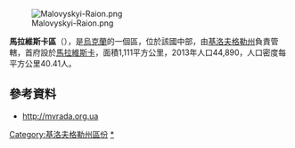 [[Image:Malovyskyi-Raion.png|right]]

{{Coord|48|31|43|N|32|25|22|E|display=title}}

'''馬拉維斯卡區'''（{{lang-uk|Маловисківський район}}），是[[烏克蘭|烏克蘭]]的一個區，位於該國中部，由[[基洛夫格勒州|基洛夫格勒州]]負責管轄，首府設於[[馬拉維斯卡|馬拉維斯卡]]，面積1,111平方公里，2013年人口44,890，人口密度每平方公里40.41人。

==參考資料==
* http://mvrada.org.ua

{{DEFAULTSORT:Маловисківський район}}
[[Category:基洛夫格勒州區份|Category:基洛夫格勒州區份]]
[[Category:馬拉維斯卡區|*]]


{{Kirovohrad-geo-stub}}